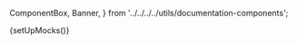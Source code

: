   ComponentBox,
  Banner,
} from '../../../../utils/documentation-components';

{setUpMocks()}

<Meta
  title="Modular Checkout/Sub-components/Apple Pay"
  Components="justifi-apple-pay"
  of={Story}
/>

<Title />

<Banner
  title="Coming soon!"
  message="This is a preview of what is to come in an upcoming version."
/>

---

Renders an Apple Pay button for eligible devices and orchestrates the Apple Pay flow. Designed to be used within `justifi-modular-checkout`.

## Props

<ArgTypes of={Story} />

## Events

- `applePayStarted`
- `applePayCompleted`
- `applePayCancelled`
- `applePayError`

### Event detail shapes

- `applePayCompleted`
  - Detail: `{ success: boolean; token?: IApplePayToken; paymentMethodId?: string; error?: any }`
- `applePayError`
  - Detail: `{ error: string; code: string }`
  - `code` values: `APPLE_PAY_CONFIG_ERROR`, `APPLE_PAY_NOT_SUPPORTED`, `APPLE_PAY_NOT_AVAILABLE`, `APPLE_PAY_INITIALIZATION_ERROR`, `APPLE_PAY_PAYMENT_FAILED`

### Listening for events

```ts
const applePay = document.querySelector('justifi-apple-pay');

applePay.addEventListener(
  'applePayError',
  (event: CustomEvent<{ error: string; code: string }>) => {
    console.error('Apple Pay error', event.detail.error, event.detail.code);
  }
);

applePay.addEventListener(
  'applePayCompleted',
  (event: CustomEvent<{ success: boolean; paymentMethodId?: string }>) => {
    if (event.detail.success) {
      console.log('Apple Pay tokenized', event.detail.paymentMethodId);
    }
  }
);
```

## Example

<ComponentBox>
  <justifi-modular-checkout auth-token="123abc" checkout-id="cho_123">
    <justifi-apple-pay />
  </justifi-modular-checkout>
</ComponentBox>

